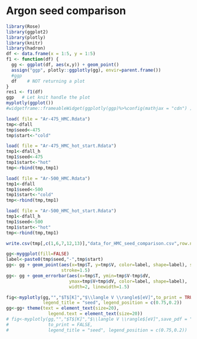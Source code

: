 # Argon seed comparison

```r
library(Rose)
library(ggplot2)
library(plotly)
library(knitr)
library(hadron)
df <- data.frame(x = 1:5, y = 1:5)
f1 <- function(df) {
  gg <- ggplot(df, aes(x,y)) + geom_point()
  assign("ggp", plotly::ggplotly(gg), envir=parent.frame())
  #ggp
  df    # NOT returning a plot
}
res1 <- f1(df)
ggp   # Let knit handle the plot
myplotly(ggplot())
#widgetframe::frameableWidget(ggplotly(ggp)%>%config(mathjax = "cdn") )
```


```r
load( file = "Ar-475_HMC.Rdata")
tmp<-dfall
tmp$seed<-475
tmp$start<-"cold"

load( file = "Ar-475_HMC_hot_start.Rdata")
tmp1<-dfall_h
tmp1$seed<-475
tmp1$start<-"hot"
tmp<-rbind(tmp,tmp1)

load( file = "Ar-500_HMC.Rdata")
tmp1<-dfall
tmp1$seed<-500
tmp1$start<-"cold"
tmp<-rbind(tmp,tmp1)

load( file = "Ar-500_HMC_hot_start.Rdata")
tmp1<-dfall_h
tmp1$seed<-500
tmp1$start<-"hot"
tmp<-rbind(tmp,tmp1)

write.csv(tmp[,c(1,6,7,12,13)],"data_for_HMC_seed_comparison.csv",row.names = FALSE)

gg<-myggplot(fill=FALSE)
label<-paste0(tmp$seed,"-",tmp$start)
gg<- gg + geom_point(aes(x=tmp$T, y=tmp$V, color=label, shape=label), size=1,
                     stroke=1.5)
gg<- gg + geom_errorbar(aes(x=tmp$T, ymin=tmp$V-tmp$dV, 
                        ymax=tmp$V+tmp$dV, color=label, shape=label),
                        width=2, linewidth=1.5)

fig<-myplotly(gg,"","$T$[K]","$\\langle V \\rangle$[eV]",to_print = TRUE,
              legend_title = "seed", legend_position = c(0.75,0.2))
gg<-gg+ theme(text = element_text(size=20),
                legend.text = element_text(size=20))
# fig<-myplotly(gg,"","$T$[K]","$\\langle V \\rangle$[eV]",save_pdf = "Ar_HMC_seed_comparison", 
#               to_print = FALSE,
#               legend_title = "seed", legend_position = c(0.75,0.2))

```

